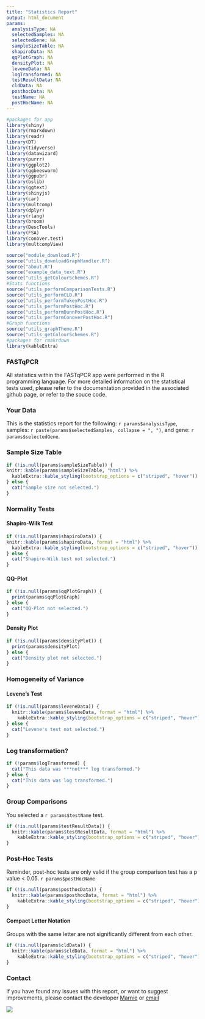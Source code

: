 ```yaml
---
title: "Statistics Report"
output: html_document
params:
  analysisType: NA
  selectedSamples: NA
  selectedGene: NA
  sampleSizeTable: NA
  shapiroData: NA
  qqPlotGraph: NA
  densityPlot: NA
  leveneData: NA
  logTransformed: NA
  testResultData: NA
  cldData: NA
  posthocData: NA
  testName: NA
  postHocName: NA
---
```

```r
#packages for app
library(shiny)
library(rmarkdown)
library(readr)
library(DT)
library(tidyverse)
library(datawizard)
library(purrr)
library(ggplot2)
library(ggbeeswarm)
library(ggpubr)
library(bslib)
library(ggtext)
library(shinyjs)
library(car) 
library(multcomp) 
library(dplyr)
library(rlang)
library(broom)
library(DescTools)
library(FSA)
library(conover.test)
library(multcompView)

source("module_download.R")
source("utils_downloadGraphHandler.R")
source("about.R")
source("example_data_text.R")
source("utils_getColourSchemes.R")
#Stats functions
source("utils_performComparisonTests.R")
source("utils_performCLD.R")
source("utils_performTukeyPostHoc.R")
source("utils_performPostHoc.R")
source("utils_performDunnPostHoc.R")
source("utils_performConoverPostHoc.R")
#Graph functions
source("utils_graphTheme.R")
source("utils_getColourSchemes.R")
#packages for rmakrdown
library(kableExtra)
```
### **FASTqPCR**

All statistics within the FASTqPCR app were performed in the R programming language. For more detailed information on the statistical tests used, please refer to the documentation provided in the associated github page, or refer to the souce code.

### **Your Data**

This is the statistics report for the following: `r params$analysisType`, samples: `r paste(params$selectedSamples, collapse = ", ")`, and gene: `r params$selectedGene`.

### **Sample Size Table**
```r
if (!is.null(params$sampleSizeTable)) {
knitr::kable(params$sampleSizeTable, "html") %>% 
  kableExtra::kable_styling(bootstrap_options = c("striped", "hover"))
} else {
  cat("Sample size not selected.")
}
```


### **Normality Tests**


#### **Shapiro-Wilk Test**
```r
if (!is.null(params$shapiroData)) {
knitr::kable(params$shapiroData, format = "html") %>%
  kableExtra::kable_styling(bootstrap_options = c("striped", "hover"))
} else {
  cat("Shapiro-Wilk test not selected.")
}
```


#### **QQ-Plot**
```r
if (!is.null(params$qqPlotGraph)) {
  print(params$qqPlotGraph)
} else {
  cat("QQ-Plot not selected.")
}
```


#### **Density Plot**
```r
if (!is.null(params$densityPlot)) {
  print(params$densityPlot)
} else {
  cat("Density plot not selected.")
}
```


### **Homogeneity of Variance**

#### **Levene's Test**
```r
if (!is.null(params$leveneData)) {
  knitr::kable(params$leveneData, format = "html") %>%
    kableExtra::kable_styling(bootstrap_options = c("striped", "hover"))
} else {
  cat("Levene's test not selected.")
}
```


### **Log transformation?**

```r
if (!params$logTransformed) {
  cat("This data was ***not*** log transformed.")
} else {
  cat("This data was log transformed.")
}
```


### **Group Comparisons**
You selected a `r params$testName` test.


```r
if (!is.null(params$testResultData)) {
  knitr::kable(params$testResultData, format = "html") %>%
    kableExtra::kable_styling(bootstrap_options = c("striped", "hover"))
}
```


### **Post-Hoc Tests**
Reminder, post-hoc tests are only valid if the group comparison test has a p value < 0.05. `r params$postHocName`
```r
if (!is.null(params$posthocData)) {
  knitr::kable(params$posthocData, format = "html") %>%
    kableExtra::kable_styling(bootstrap_options = c("striped", "hover"))
}
```


#### **Compact Letter Notation**
Groups with the same letter are not significantly different from each other.
```r
if (!is.null(params$cldData)) {
  knitr::kable(params$cldData, format = "html") %>%
    kableExtra::kable_styling(bootstrap_options = c("striped", "hover"))
}
```


### **Contact**

If you have found any issues with this report, or want to suggest improvements, please contact the developer [Marnie](mailto:mlm715@uowmail.edu.au) or [email](mailto:mmaddock@uow.edu.au)

![](www/footer.svg)



